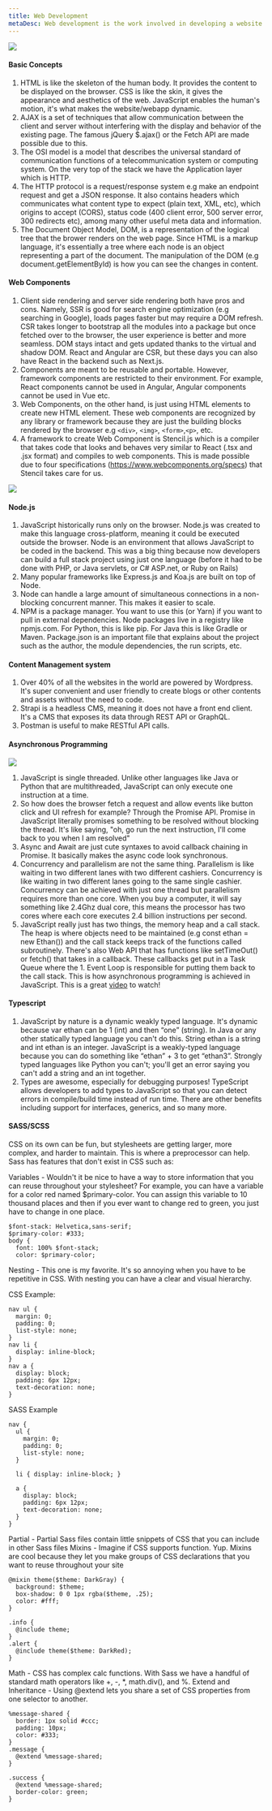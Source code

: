 ```yaml
---
title: Web Development
metaDesc: Web development is the work involved in developing a website. It can range from developing a simple single static page of plain text to complex web applications, electronic businesses, and social network services.
---
```


<img src="/images/wd.png" />

#### Basic Concepts

1. HTML is like the skeleton of the human body. It provides the content to be displayed on the browser. CSS is like the skin, it gives the appearance and aesthetics of the web. JavaScript enables the human's motion, it's what makes the website/webapp dynamic.
1. AJAX is a set of techniques that allow communication between the client and server without interfering with the display and behavior of the existing page. The famous jQuery $.ajax() or the Fetch API are made possible due to this.
1. The OSI model is a model that describes the universal standard of communication functions of a telecommunication system or computing system. On the very top of the stack we have the Application layer which is HTTP.
1. The HTTP protocol is a request/response system e.g make an endpoint request and get a JSON response. It also contains headers which communicates what content type to expect (plain text, XML, etc), which origins to accept (CORS), status code (400 client error, 500 server error, 300 redirects etc), among many other useful meta data and information.
1. The Document Object Model, DOM, is a representation of the logical tree that the brower renders on the web page. Since HTML is a markup language, it's essentially a tree where each node is an object representing a part of the document. The manipulation of the DOM (e.g document.getElementById) is how you can see the changes in content.

#### Web Components

1. Client side rendering and server side rendering both have pros and cons. Namely, SSR is good for search engine optimization (e.g searching in Google), loads pages faster but may require a DOM refresh. CSR takes longer to bootstrap all the modules into a package but once fetched over to the browser, the user experience is better and more seamless. DOM stays intact and gets updated thanks to the virtual and shadow DOM. React and Angular are CSR, but these days you can also have React in the backend such as Next.js.
1. Components are meant to be reusable and portable. However, framework components are restricted to their environment. For example, React components cannot be used in Angular, Angular components cannot be used in Vue etc.
1. Web Components, on the other hand, is just using HTML elements to create new HTML element. These web components are recognized by any library or framework because they are just the building blocks rendered by the browser e.g `<div>`, `<img>`, `<form>`,`<p>`, etc.
1. A framework to create Web Component is Stencil.js which is a compiler that takes code that looks and behaves very similar to React (.tsx and .jsx format) and compiles to web components. This is made possible due to four specifications (https://www.webcomponents.org/specs) that Stencil takes care for us.

<img src="/images/wd2.png" />

#### Node.js

1. JavaScript historically runs only on the browser. Node.js was created to make this language cross-platform, meaning it could be executed outside the browser. Node is an environment that allows JavaScript to be coded in the backend. This was a big thing because now developers can build a full stack project using just one language (before it had to be done with PHP, or Java servlets, or C# ASP.net, or Ruby on Rails)
1. Many popular frameworks like Express.js and Koa.js are built on top of Node.
1. Node can handle a large amount of simultaneous connections in a non-blocking concurrent manner. This makes it easier to scale.
1. NPM is a package manager. You want to use this (or Yarn) if you want to pull in external dependencies. Node packages live in a registry like npmjs.com. For Python, this is like pip. For Java this is like Gradle or Maven.
   Package.json is an important file that explains about the project such as the author, the module dependencies, the run scripts, etc.

#### Content Management system

1. Over 40% of all the websites in the world are powered by Wordpress. It's super convenient and user friendly to create blogs or other contents and assets without the need to code.
1. Strapi is a headless CMS, meaning it does not have a front end client. It's a CMS that exposes its data through REST API or GraphQL.
1. Postman is useful to make RESTful API calls.

#### Asynchronous Programming

<img src="/images/wd3.png" />

1. JavaScript is single threaded. Unlike other languages like Java or Python that are multithreaded, JavaScript can only execute one instruction at a time.
1. So how does the browser fetch a request and allow events like button click and UI refresh for example? Through the Promise API. Promise in JavaScript literally promises something to be resolved without blocking the thread. It's like saying, "oh, go run the next instruction, I'll come back to you when I am resolved"
1. Async and Await are just cute syntaxes to avoid callback chaining in Promise. It basically makes the async code look synchronous.
1. Concurrency and parallelism are not the same thing. Parallelism is like waiting in two different lanes with two different cashiers. Concurrency is like waiting in two different lanes going to the same single cashier. Concurrency can be achieved with just one thread but parallelism requires more than one core. When you buy a computer, it will say something like 2.4Ghz dual core, this means the processor has two cores where each core executes 2.4 billion instructions per second.
1. JavaScript really just has two things, the memory heap and a call stack. The heap is where objects need to be maintained (e.g const ethan = new Ethan()) and the call stack keeps track of the functions called subroutinely. There's also Web API that has functions like setTimeOut() or fetch() that takes in a callback. These callbacks get put in a Task Queue where the 1. Event Loop is responsible for putting them back to the call stack. This is how asynchronous programming is achieved in JavaScript. This is a great [video](https://www.youtube.com/watch?v=8aGhZQkoFbQ) to watch!

#### Typescript

1. JavaScript by nature is a dynamic weakly typed language. It's dynamic because var ethan can be 1 (int) and then “one” (string). In Java or any other statically typed language you can't do this. String ethan is a string and int ethan is an integer. JavaScript is a weakly-typed language because you can do something like “ethan” + 3 to get “ethan3”. Strongly typed languages like Python you can't; you'll get an error saying you can't add a string and an int together.
1. Types are awesome, especially for debugging purposes! TypeScript allows developers to add types to JavaScript so that you can detect errors in compile/build time instead of run time. There are other benefits including support for interfaces, generics, and so many more.

#### SASS/SCSS

CSS on its own can be fun, but stylesheets are getting larger, more complex, and harder to maintain. This is where a preprocessor can help. Sass has features that don't exist in CSS such as:

Variables - Wouldn't it be nice to have a way to store information that you can reuse throughout your stylesheet? For example, you can have a variable for a color red named $primary-color. You can assign this variable to 10 thousand places and then if you ever want to change red to green, you just have to change in one place.

```
$font-stack: Helvetica,sans-serif;
$primary-color: #333;
body {
  font: 100% $font-stack;
  color: $primary-color;
```

Nesting - This one is my favorite. It's so annoying when you have to be repetitive in CSS. With nesting you can have a clear and visual hierarchy.

CSS Example:

```
nav ul {
  margin: 0;
  padding: 0;
  list-style: none;
}
nav li {
  display: inline-block;
}
nav a {
  display: block;
  padding: 6px 12px;
  text-decoration: none;
}
```

SASS Example

```
nav {
  ul {
    margin: 0;
    padding: 0;
    list-style: none;
  }

  li { display: inline-block; }

  a {
    display: block;
    padding: 6px 12px;
    text-decoration: none;
  }
}
```

Partial - Partial Sass files contain little snippets of CSS that you can include in other Sass files
Mixins - Imagine if CSS supports function. Yup. Mixins are cool because they let you make groups of CSS declarations that you want to reuse throughout your site

```
@mixin theme($theme: DarkGray) {
  background: $theme;
  box-shadow: 0 0 1px rgba($theme, .25);
  color: #fff;
}

.info {
  @include theme;
}
.alert {
  @include theme($theme: DarkRed);
}
```

Math - CSS has complex calc functions. With Sass we have a handful of standard math operators like +, -, \*, math.div(), and %. Extend and Inheritance - Using @extend lets you share a set of CSS properties from one selector to another.

```
%message-shared {
  border: 1px solid #ccc;
  padding: 10px;
  color: #333;
}
.message {
  @extend %message-shared;
}

.success {
  @extend %message-shared;
  border-color: green;
}
```
